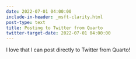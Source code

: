 ```yaml
---
date: 2022-07-01 04:00:00
include-in-header: _msft-clarity.html
post-type: text
title: Posting to Twitter from Quarto
twitter-target-date: 2022-07-01 04:00:00
---
```

I love that I can post directly to Twitter from Quarto!